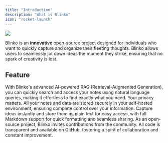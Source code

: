 ```yaml
---
title: "Introduction"
description: "What is Blinko"
icon: "rocket-launch"
---
```


![](home.png)

Blinko is an **innovative** open-source project designed for individuals who want to quickly capture and organize their fleeting thoughts. Blinko allows users to seamlessly jot down ideas the moment they strike, ensuring that no spark of creativity is lost. &#x20;

## Feature

<CardGroup cols="3">
  <Card title="AI-Enhanced Note Retrieval " icon="microchip-ai">
    With Blinko's advanced AI-powered RAG (Retrieval-Augmented Generation), you can quickly search and access your notes using natural language queries, making it effortless to find exactly what you need.
  </Card>

  <Card title="Data Ownership" icon="binary-lock">
    Your privacy matters. All your notes and data are stored securely in your self-hosted environment, ensuring complete control over your information.
  </Card>

  <Card title="Efficient and Fast " icon="rocket-launch">
    Capture ideas instantly and store them as plain text for easy access, with full Markdown support for quick formatting and seamless sharing.
  </Card>

  <Card title="Open for Collaboration" icon="github">
    As an open-source project, Blinko invites contributions from the community. All code is transparent and available on GitHub, fostering a spirit of collaboration and constant improvement.
  </Card>
</CardGroup>